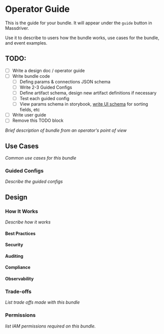 # Operator Guide

This is the guide for your bundle. It will appear under the `guide` button in Massdriver.

Use it to describe to users how the bundle works, use cases for the bundle, and event examples.

<!-- We may want to polish this for template before releasing --> 

## TODO:

* [ ] Write a design doc / operator guide
* [ ] Write bundle code
  * [ ] Defing params & connections JSON schema
  * [ ] Write 2-3 Guided Configs
  * [ ] Define artifact schema, design new artifact definitions if necessary
  * [ ] Test each guided config
  * [ ] View params schema in storybook, [write UI schema](https://react-jsonschema-form.readthedocs.io/en/latest/usage/widgets/) for sorting fields, etc
* [ ] Write user guide
* [ ] Remove this TODO block

_Brief description of bundle from an operator's point of view_

## Use Cases

_Common use cases for this bundle_

### Guided Configs

_Describe the guided configs_

## Design

### How It Works

_Describe how it works_

#### Best Practices

#### Security 

#### Auditing

#### Compliance

#### Observability

### Trade-offs

_List trade offs made with this bundle_

### Permissions

_list IAM permissions required on this bundle._
